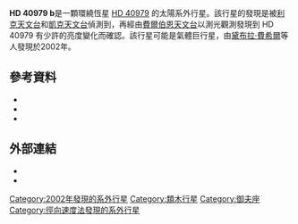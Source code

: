 {{Planetbox begin
| name=HD 40979 b
}}
{{Planetbox star
| star = [[HD_40979|HD 40979]]
| constell=[[御夫座|御夫座]]
| ra={{RA|06|04|29.9431}}
| dec= {{DEC|+44|15|37.599}}
| app_mag = 6.734
| dist_ly = 108.7
| dist_pc = 33.33
| class = F8V
}}
{{Planetbox orbit
| semimajor=0.855±0.049
| semimajor_gm = 127.9
| periastron = 0.625 
| periastron_gm = 93.5 
| apastron = 1.085
| apastron_gm = 162.3
| eccentricity=0.269±0.034
| period=263.84±0.71
| period_year = 0.72
| speed = 35.5
| arg_peri=318±10
| t_peri=2,451,748.1<br/>±8.6
| semi-amp=112±5
}}
{{Planetbox character
| minimum_mass=3.83±0.36
| minimum_mass_earth =1217 
}}
{{Planetbox discovery
| discovery_date=2002年6月13日
| discovery_method=[[徑向速度|徑向速度]]
| discovery_site = [[利克天文台|利克天文台]]和[[凱克天文台|凱克天文台]]<br>[[費爾伯恩天文台|費爾伯恩天文台]]<br>{{flag|USA}}
| discoverers=[[黛布拉·費希爾|黛布拉·費希爾]]等人
| discovery_status=已發表論文
}}
{{Planetbox reference
| star=HD+40979
| planet=b
}}
{{Planetbox end}}

'''HD 40979 b'''是一顆環繞恆星 [[HD_40979|HD 40979]] 的太陽系外行星。該行星的發現是被[[利克天文台|利克天文台]]和[[凱克天文台|凱克天文台]]偵測到，再經由[[費爾伯恩天文台|費爾伯恩天文台]]以測光觀測發現到 HD 40979 有少許的亮度變化而確認。該行星可能是氣體巨行星，由[[黛布拉·費希爾|黛布拉·費希爾]]等人發現於2002年。

==參考資料==

* {{cite journal | url=http://www.iop.org/EJ/article/0004-637X/586/2/1394/57020.html | author=Fischer ''et al.'' | title=A Planetary Companion to HD 40979 and Additional Planets Orbiting HD 12661 and HD 38529 | journal=The [[Astrophysical_Journal|Astrophysical Journal]] | year=2003 | volume=586 | issue=2 |  pages=1394–1408 | doi=10.1086/367889 | last2=Marcy | first2=Geoffrey W. | last3=Butler | first3=R. Paul | last4=Vogt | first4=Steven S. | last5=Henry | first5=Gregory W. | last6=Pourbaix | first6=Dimitri | last7=Walp | first7=Bernard | last8=Misch | first8=Anthony A. | last9=Wright | first9=Jason T. | bibcode=2003ApJ...586.1394F}}
* {{cite journal | url=http://www.iop.org/EJ/article/0004-637X/646/1/505/64046.html | author=Butler ''et al.'' | title=Catalog of Nearby Exoplanets | journal=The [[Astrophysical_Journal|Astrophysical Journal]] | volume=646 | issue=1 | pages=505–522 | year=2006 | doi=10.1086/504701 | last2=Wright | first2=J. T. | last3=Marcy | first3=G. W. | last4=Fischer | first4=D. A. | last5=Vogt | first5=S. S. | last6=Tinney | first6=C. G. | last7=Jones | first7=H. R. A. | last8=Carter | first8=B. D. | last9=Johnson | first9=J. A. | bibcode=2006ApJ...646..505B | arxiv=astro-ph/0607493 | access-date=2012-07-18 | archive-date=2009-05-02 | archive-url=https://www.webcitation.org/5gTrfcenD?url=http://www.iop.org/EJ/article/0004-637X/646/1/505/64046.html | dead-url=no }}
*  {{cite journal | url=http://simbad3.u-strasbg.fr/cgi-bin/cdsbib?2007A%26A...469..755M | author=MUGRAUER M.; NEUHAEUSER R.; MAZEH T. | title=The multiplicity of exoplanet host stars. Spectroscopic confirmation of the companions GJ 3021B and HD 27442B, one new planet host triple-star system, and global statistics. | journal=The [[Astrophysical_Journal|Astrophysical Journal]] | year=2007 | volume=469 | issue= | pages=755–770 | bibcode=2007A&A...469..755M | doi=10.1051/0004-6361:20065883 | arxiv=astro-ph/0703795 }}{{dead link|date=2017年11月 |bot=InternetArchiveBot |fix-attempted=yes }}

== 外部連結 ==
* {{cite web | url=http://media4.obspm.fr/exoplanets/base/etoile.php?nom=HD+40979 | title=HD 40979 | work=Exoplanets | access-date=2012-07-18 | archive-url=https://web.archive.org/web/20091125091151/http://media4.obspm.fr/exoplanets/base/etoile.php?nom=HD+40979 | archive-date=2009-11-25 | dead-url=yes }}
* {{cite web | url=http://media4.obspm.fr/exoplanets/base/planete.php?etoile=HD+40979&planete=b | title=Simulation HD 40979b | work=http://obspm.fr/ | accessdate=2008-08-20 | archive-url=https://web.archive.org/web/20071203101111/http://media4.obspm.fr/exoplanets/base/planete.php?etoile=HD+40979&planete=b | archive-date=2007-12-03 | dead-url=yes }}
{{Sky|06|04|29.9431|+|44|15|37.599|108.7}}

[[Category:2002年發現的系外行星|Category:2002年發現的系外行星]]
[[Category:類木行星|Category:類木行星]]
[[Category:御夫座|Category:御夫座]]
[[Category:徑向速度法發現的系外行星|Category:徑向速度法發現的系外行星]]